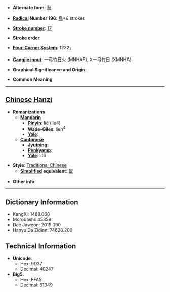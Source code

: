 * '''Alternate form''': [[䴕]]

* '''[[Wiktionary:Chinese radical index| Radical]] Number 196''': [[Wiktionary:Chinese radical index 鳥|鳥]]+6 strokes

* '''[[Wiktionary:Chinese total strokes index|Stroke number]]''': [[Wiktionary:Chinese total strokes index 17|17]]

* '''Stroke order''': 

* '''[[Wiktionary:Chinese four corner index|Four-Corner System]]''': 1232<sub>7</sub>

* '''[[Wiktionary:Chinese Cangjie index|Cangjie input]]''': 一弓竹日火 (MNHAF), X一弓竹日 (XMNHA)

* '''Graphical Significance and Origin''': 

* '''Common Meaning'''

----

== [[Chinese]] [[Hanzi]] ==

* '''Romanizations'''
** '''[[Mandarin]]'''
*** '''[[Pinyin]]''': liè (lie4)
*** '''[[Wade-Giles]]''': lieh<sup>4</sup>
*** '''[[Yale]]''': 
** '''[[Cantonese]]'''
*** '''[[Jyutping]]''':
*** '''[[Penkyamp]]''': 
*** '''[[Yale]]''': lit6

* '''Style''': [[Traditional Chinese]] 
** '''[[Simplified Chinese|Simplified]] equivalent''': [[䴕]]

* '''Other info''': 

----

== Dictionary Information ==

* KangXi: 1488.060
* Morobashi: 45859
* Dae Jaweon: 2019.090
* Hanyu Da Zidian: 74628.200

== Technical Information ==

* '''Unicode''':
** Hex: 9D37
** Decimal: 40247
* '''Big5''':
** Hex: EFA5
** Decimal: 61349